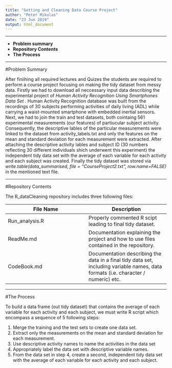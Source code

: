 ---
title: "Getting and Cleaning Data Course Project"
author: "Peter Mikulas"
date: "23 Jun 2019"
output: html_document
---

***

* **Problem summary**
* **Repository Contents**
* **The Process**

***

#Problem Summary

After finiihing all required lectures and Quizes the students are required to perform a course project focusing on making the tidy dataset from messy data. 
Firstly we had to download all neccessary input data describing the experimental project of *Human Activity Recognition Using Smartphones Data Set *. Human Activity Recognition database was built from the recordings of 30 subjects performing activities of daily living (ADL) while carrying a waist-mounted smartphone with embedded inertial sensors.
Next, we had to join the train and test datasets, both cointaing 561 experimental measurements (our features) of partiucular subject activity. Consequently, the descriptive lables of the particular measurements were linked to the dataset from activity_labels.txt and only the features on the mean and standard deviation for each measurement were extracted. 
After attaching the descriptive activity lables and subject ID (30 numbers reflecting 30 different individuals shich underwent this experiment) the independent tidy data set with the average of each variable for each activity and each subject was created.
Finally the tidy dataset was stored via *write.table(data_summarised, file = "CourseProject2.txt", row.name=FALSE)* in the mentioned text file. 

***

#Repository Contents

The R_dataCleaning repository includes three following files:

File Name     | Description
------------- | -------------
Run_analysis.R   | Properly commented R scipt leading to final tidy dataset. 
ReadMe.md        | Documentation explaining the project and how to use files contained in the repository.
CodeBook.md      | Documentation describing the data in a final tidy data set, including variable names, data formats (i.e. character / numeric) etc.
 
*** 
 
#The Process

To build a data frame (out tidy dataset) that contains  the average of each variable for each activity and each subject, we must write R script which encompass a sequence of 5 following steps:

 1. Merge the training and the test sets to create one data set.
 2. Extract only the measurements on the mean and standard deviation for each measurement.
 3. Use descriptive activity names to name the activities in the data set
 4. Appropriately label the data set with descriptive variable names.
 5. From the data set in step 4, create a second, independent tidy data set with the average of each    variable for each activity and each subject.
 
  